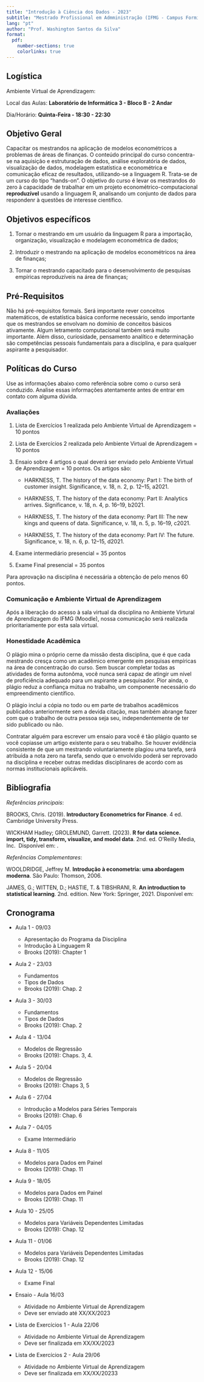 ```yaml
---
title: "Introdução à Ciência dos Dados - 2023"
subtitle: "Mestrado Profissional em Admministração (IFMG - Campus Formiga)"
lang: "pt"
author: "Prof. Washington Santos da Silva"
format:
  pdf:
    number-sections: true
    colorlinks: true
---
```



## Logística

Ambiente Virtual de Aprendizagem: \url{ead2.ifmg.edu.br/formiga/} 

Local das Aulas: **Laboratório de Informática 3 - Bloco B - 2 Andar**

Dia/Horário: **Quinta-Feira - 18:30 - 22:30**


## Objetivo Geral

Capacitar os mestrandos na aplicação de modelos econométricos a 
problemas de áreas de finanças. O conteúdo principal do curso concentra-se na 
aquisição e estruturação de dados, análise exploratória de dados, visualização 
de dados, modelagem estatística e econométrica e comunicação eficaz de resultados, utilizando-se a linguagem R. Trata-se de um curso do tipo 
"hands-on". O objetivo do curso é levar os mestrandos do zero à capacidade de trabalhar em um projeto econométrico-computacional **reproduzível** usando a linguagem R, analisando um conjunto de dados para respondenr à questões de interesse científico.


## Objetivos específicos

1. Tornar o mestrando em um usuário da linguagem R para a importação, 
   organização, visualização e modelagem econométrica de dados;

3. Introduzir o mestrando na aplicação de modelos econométricos na área de 
   finanças;

2. Tornar o mestrando capacitado para o desenvolvimento de pesquisas 
   empíricas reproduzíveis na área de finanças;


## Pré-Requisitos

Não há pré-requisitos formais. Será importante rever conceitos matemáticos, 
de estatística básica conforme necessário, sendo importante que os mestrandos se envolvam no domínio de conceitos básicos ativamente. Algum letramento 
computacional também será muito importante. Além disso, curiosidade, pensamento analítico e determinação são competências pessoais fundamentais para a 
disciplina, e para qualquer aspirante a pesquisador.

 
## Políticas do Curso

Use as informações abaixo como referência sobre como o curso será conduzido. 
Analise essas informações atentamente antes de entrar em contato com 
alguma dúvida. 


### Avaliações

1) Lista de Exercícios 1 realizada pelo Ambiente Virtual de Aprendizagem = 10 pontos

2) Lista de Exercícios 2 realizada pelo Ambiente Virtual de Aprendizagem = 10 pontos

3) Ensaio sobre 4 artigos o qual deverá ser enviado pelo Ambiente Virtual de Aprendizagem = 10 pontos. Os artigos são:

    - HARKNESS, T. The history of the data economy: Part I: The birth of 
      customer insight. Significance, v. 18, n. 2, p. 12–15, a2021.

    - HARKNESS, T. The history of the data economy: Part II: Analytics arrives.        Significance, v. 18, n. 4, p. 16–19, b2021.

    - HARKNESS, T. The history of the data economy: Part III: The new kings and 
      queens of data. Significance, v. 18, n. 5, p. 16–19, c2021.

    - HARKNESS, T. The history of the data economy: Part IV: The future. 
      Significance, v. 18, n. 6, p. 12–15, d2021.

4) Exame intermediário presencial = 35 pontos

5) Exame Final presencial = 35 pontos

Para aprovação na disciplina é necessária a obtenção de pelo menos 
60 pontos.


### Comunicação e Ambiente Virtual de Aprendizagem

Após a liberação do acesso à sala virtual da disciplina no Ambiente Virtural de 
Aprendizagem do IFMG (Moodle), nossa comunicação será realizada prioritariamente 
por esta sala virtual.


### Honestidade Acadêmica

O plágio mina o próprio cerne da missão desta disciplina, que é que cada 
mestrando cresça como um acadêmico emergente em pesquisas empíricas na área de 
concentração do curso. Sem buscar completar todas as atividades de 
forma autonôma, você nunca será capaz de atingir um nível de proficiência 
adequado para um aspirante a pesquisador. Pior ainda, o plágio reduz a confiança mútua no trabalho, um componente necessário do empreendimento científico.

O plágio inclui a cópia no todo ou em parte de trabalhos acadêmicos publicados 
anteriormente sem a devida citação, mas também abrange fazer com que o trabalho 
de outra pessoa seja seu, independentemente de ter sido publicado ou não. 

Contratar alguém para escrever um ensaio para você é tão plágio quanto se você 
copiasse um artigo existente para o seu trabalho. Se houver evidência 
consistente de que um mestrando voluntariamente plagiou uma tarefa, será 
atribuída a nota zero na tarefa, sendo que o envolvido poderá ser 
reprovado na disciplina e receber outras medidas disciplinares de acordo com 
as normas institucionais aplicáveis.


## Bibliografia

*Referências principais*:

BROOKS, Chris. (2019). **Introductory Econometrics for Finance**. 4 ed.
Cambridge University Press.

WICKHAM Hadley; GROLEMUND, Garrett. (2023). **R for data science. import, tidy, transform, visualize, and model data**. 2nd. ed. O’Reilly Media, Inc. 
Disponível em: \url{https://r4ds.hadley.nz}.


*Referências Complementares*:

WOOLDRIDGE, Jeffrey M. **Introdução à econometria: uma abordagem moderna**. 
São Paulo: Thomson, 2006.

JAMES, G.; WITTEN, D.; HASTIE, T. & TIBSHRANI, R. **An introduction to statistical learning**. 2nd. edition. New York: Springer, 2021. Disponível em: \url{https://www.statlearning.com/}


## Cronograma

- Aula 1 - 09/03

    - Apresentação do Programa da Disciplina
    - Introdução à Linguagem R
    - Brooks (2019): Chapter 1

- Aula 2 - 23/03

    - Fundamentos
    - Tipos de Dados
    - Brooks (2019): Chap. 2

- Aula 3 - 30/03

    - Fundamentos
    - Tipos de Dados
    - Brooks (2019): Chap. 2

- Aula 4 - 13/04  

    - Modelos de Regressão
    - Brooks (2019): Chaps. 3, 4.

- Aula 5 - 20/04

    - Modelos de Regressão
    - Brooks (2019): Chaps 3, 5

- Aula 6 - 27/04

    - Introdução a Modelos para Séries Temporais
    - Brooks (2019): Chap. 6

- Aula 7 - 04/05

    - Exame Intermediário

- Aula 8 - 11/05

    - Modelos para Dados em Painel
    - Brooks (2019): Chap. 11

- Aula 9 - 18/05 

    - Modelos para Dados em Painel
    - Brooks (2019): Chap. 11

- Aula 10 - 25/05

    - Modelos para Variáveis Dependentes Limitadas
    - Brooks (2019): Chap. 12

- Aula 11 - 01/06

    - Modelos para Variáveis Dependentes Limitadas
    - Brooks (2019): Chap. 12

- Aula 12 - 15/06

    - Exame Final

- Ensaio - Aula 16/03

    - Atividade no Ambiente Virtual de Aprendizagem 
    - Deve ser enviado até XX/XX/2023

- Lista de Exercícios 1 - Aula 22/06

    - Atividade no Ambiente Virtual de Aprendizagem 
    - Deve ser finalizada em XX/XX/2023

- Lista de Exercícios 2 - Aula 29/06

    - Atividade no Ambiente Virtual de Aprendizagem
    - Deve ser finalizada em XX/XX/20233

